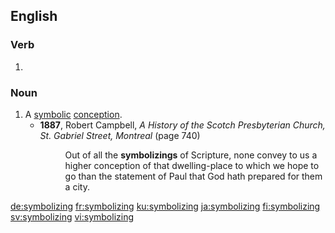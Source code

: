 
==English==

===Verb===
{{head|en|present participle}}

# {{present participle of|symbolize|lang=en|nocat=1}}

===Noun===
{{en-noun}}

# A [[symbolic]] [[conception]].
#* '''1887''', Robert Campbell, ''A History of the Scotch Presbyterian Church, St. Gabriel Street, Montreal'' (page 740)
#*: Out of all the '''symbolizings''' of Scripture, none convey to us a higher conception of that dwelling-place to which we hope to go than the statement of Paul that God hath prepared for them a city.

[[de:symbolizing]]
[[fr:symbolizing]]
[[ku:symbolizing]]
[[ja:symbolizing]]
[[fi:symbolizing]]
[[sv:symbolizing]]
[[vi:symbolizing]]